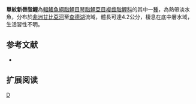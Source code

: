 {{Speciesbox 
| genus = Neolebias
| species = unifasciatus
| status = LC
| status_system = IUCN3.1
| authority =  [[Steindachner|Steindachner]], 1894
| synonyms = *''Nannaethiops unifasciatus ,Steindachner, 1894 ''
*''Neolebias univittatus ,Boulenger, 1899 ''
*''Nannaethiops angustolinea ,Nichols, 1923''
*''Nannocharax shariensis ,Fowler, 1949 ''
}}
'''單紋新唇脂鯉'''為[[輻鰭魚綱|輻鰭魚綱]][[脂鯉目|脂鯉目]][[琴脂鯉亞目|琴脂鯉亞目]][[複齒脂鯉科|複齒脂鯉科]]的其中一[[種|種]]，為熱帶淡水魚，分布於[[非洲|非洲]][[甘比亞河|甘比亞河]]至[[查德湖|查德湖]]流域，體長可達4.2公分，棲息在底中層水域，生活習性不明。

==参考文献==
{{refbegin}}
*{{FishBase_species|genus=Neolebias|species=unifasciatus|year=2014|month=2}}
{{refend}}

== 扩展阅读 ==
{{refbegin}}
{{wikispecies-inline|Neolebias unifasciatus|單紋新唇脂鯉}}
{{refend}}

{{Taxonbar|from=Q5732790}}

[[Category:新唇脂鯉屬|D]]


{{魚類小作品}}